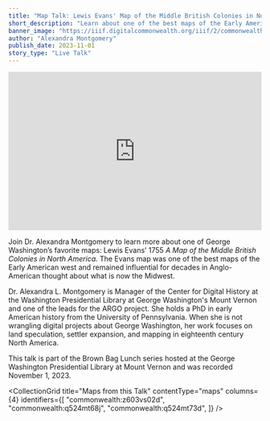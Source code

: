```yaml
---
title: "Map Talk: Lewis Evans' Map of the Middle British Colonies in North America"
short_description: "Learn about one of the best maps of the Early American West"
banner_image: "https://iiif.digitalcommonwealth.org/iiif/2/commonwealth:q524mt74p/2431,369,2994,1608/pct:50/0/default.jpg"
author: "Alexandra Montgomery"
publish_date: 2023-11-01
story_type: "Live Talk"
---
```


<iframe width="100%" height="315" src="https://www.youtube.com/embed/TIEFZinSzSo?si=1QHCPDBHSb-IAPdn" title="YouTube video player" frameborder="0" allow="accelerometer; autoplay; clipboard-write; encrypted-media; gyroscope; picture-in-picture; web-share" referrerpolicy="strict-origin-when-cross-origin" allowfullscreen></iframe>

Join Dr. Alexandra Montgomery to learn more about one of George Washington’s favorite maps: Lewis Evans’ 1755 *A Map of the Middle British Colonies in North America.* The Evans map was one of the best maps of the Early American west and remained influential for decades in Anglo-American thought about what is now the Midwest.

Dr. Alexandra L. Montgomery is Manager of the Center for Digital History at the Washington Presidential Library at George Washington's Mount Vernon and one of the leads for the ARGO project. She holds a PhD in early American history from the University of Pennsylvania. When she is not wrangling digital projects about George Washington, her work focuses on land speculation, settler expansion, and mapping in eighteenth century North America.

This talk is part of the Brown Bag Lunch series hosted at the George Washington Presidential Library at Mount Vernon and was recorded November 1, 2023.

<CollectionGrid
    title="Maps from this Talk"
    contentType="maps"
    columns={4}
    identifiers={[
        "commonwealth:z603vs02d",
        "commonwealth:q524mt68j",
        "commonwealth:q524mt73d",
    ]}
/>